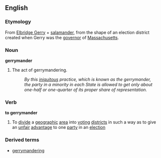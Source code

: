 ==English==

===Etymology===
From [[w:Elbridge Gerry|Elbridge Gerry]] + [[salamander]], from the shape of an election district created when Gerry was the [[governor]] of [[Massachusetts]].

===Noun===
'''gerrymander'''
#The act of gerrymandering.
#:''By this [[iniquitous]] practice, which is known as the gerrymander, the party in a minority in each State is allowed to get only about one-half or one-quarter of its proper share of representation.''

===Verb===
'''to gerrymander'''
{{wikipediapar|gerrymandering}}
# To [[divide]] a [[geographic]] [[area]] into [[voting]] [[district]]s in such a way as to give an [[unfair]] [[advantage]] to one [[party]] in an [[election]]

===Derived terms===
*[[gerrymandering]]